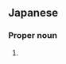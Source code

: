 ==Japanese==
{{ja-kanjitab|麻|理|恵}}

===Proper noun===
{{ja-pos|proper|まりえ}}

# {{given name|female|lang=ja|sort=まりえ}}